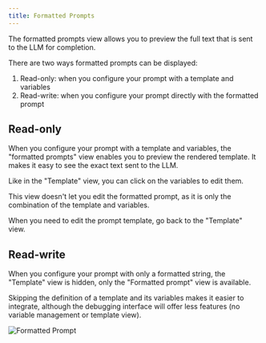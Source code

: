 ```yaml
---
title: Formatted Prompts
---
```


The formatted prompts view allows you to preview the full text that is sent to the LLM for completion.

There are two ways formatted prompts can be displayed:

1. Read-only: when you configure your prompt with a template and variables
2. Read-write: when you configure your prompt directly with the formatted prompt

## Read-only

When you configure your prompt with a template and variables, the "formatted prompts" view enables you to preview the rendered template. It makes it easy to see the exact text sent to the LLM.

Like in the "Template" view, you can click on the variables to edit them.

This view doesn't let you edit the formatted prompt, as it is only the combination of the template and variables.

When you need to edit the prompt template, go back to the "Template" view.

## Read-write

When you configure your prompt with only a formatted string, the "Template" view is hidden, only the "Formatted prompt" view is available.

Skipping the definition of a template and its variables makes it easier to integrate, although the debugging interface will offer less features (no variable management or template view).

![Formatted Prompt](/images/pp-formatted-prompt.png)
